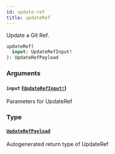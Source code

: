 ```yaml
---
id: update-ref
title: updateRef
---
```


Update a Git Ref.

```graphql
updateRef(
  input: UpdateRefInput!
): UpdateRefPayload

```

### Arguments

#### `input` ([`UpdateRefInput!`](/docs/api/inputs/update-ref-input))

Parameters for UpdateRef

### Type

#### [`UpdateRefPayload`](/docs/api/objects/update-ref-payload)

Autogenerated return type of UpdateRef
